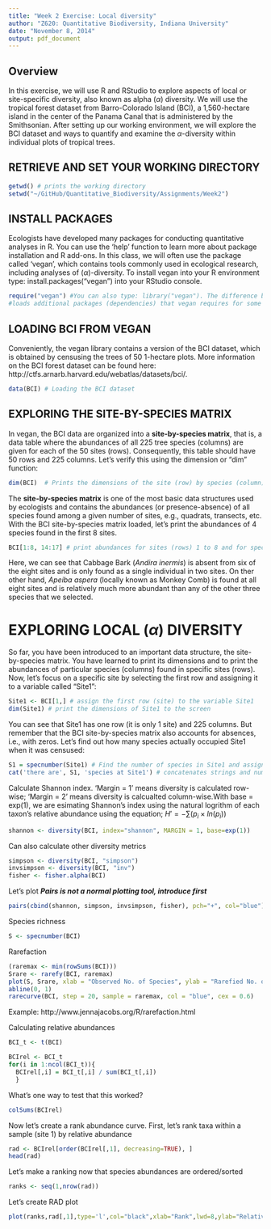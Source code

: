 ```yaml
---
title: "Week 2 Exercise: Local diversity"
author: "Z620: Quantitative Biodiversity, Indiana University"
date: "November 8, 2014"
output: pdf_document
---
```


## Overview

In this exercise, we will use R and RStudio to explore aspects of local or site-specific diversity, also known as alpha ($\alpha$) diversity. We will use the tropical forest dataset from Barro-Colorado Island (BCI), a 1,560-hectare island in the center of the Panama Canal that is administered by the Smithsonian. After setting up our working environment, we will explore the BCI dataset and ways to quantify and examine the $\alpha$-diversity within individual plots of tropical trees.

## RETRIEVE AND SET YOUR WORKING DIRECTORY

```r
getwd() # prints the working directory
setwd("~/GitHub/Quantitative_Biodiversity/Assignments/Week2")
```

## INSTALL PACKAGES

Ecologists have developed many packages for conducting quantitative analyses in R. You can use the 'help' function to learn more about package installation and R add-ons. In this class, we will often use the package called 'vegan', which contains tools commonly used in ecological research, including analyses of ($\alpha$)-diversity. To install vegan into your R environment type: install.packages("vegan") into your RStudio console.

```r
require("vegan") #You can also type: library("vegan"). The difference being that "require"
#loads additional packages (dependencies) that vegan requires for some analyses.
```

## LOADING BCI FROM VEGAN
Conveniently, the vegan library contains a version of the BCI dataset, which is obtained by censusing the trees of 50 1-hectare plots. More information on the BCI forest dataset can be found here: http://ctfs.arnarb.harvard.edu/webatlas/datasets/bci/.

```r
data(BCI) # Loading the BCI dataset
```

## EXPLORING THE SITE-BY-SPECIES MATRIX
In vegan, the BCI data are organized into a **site-by-species matrix**, that is, a data table where the abundances of all 225 tree species (columns) are given for each of the 50 sites (rows). Consequently, this table should have 50 rows and 225 columns. Let's verify this using the dimension or "dim" function:

```r
dim(BCI)  # Prints the dimensions of the site (row) by species (column) matrix
```

The **site-by-species matrix** is one of the most basic data structures used by ecologists and contains the abundances (or presence-absence) of all species found among a given number of sites, e.g., quadrats, transects, etc. With the BCI site-by-species matrix loaded, let's print the abundances of 4 species found in the first 8 sites.

```r
BCI[1:8, 14:17]	# print abundances for sites (rows) 1 to 8 and for species (columns) 14 to 17
```

Here, we can see that Cabbage Bark (*Andira inermis*) is absent from six of the eight sites and is only found as a single individual in two sites. On ther other hand, *Apeiba aspera* (locally known as Monkey Comb) is found at all eight sites and is relatively much more abundant than any of the other three species that we selected.


# EXPLORING LOCAL ($\alpha$) DIVERSITY 
So far, you have been introduced to an important data structure, the site-by-species matrix. You have learned to print its dimensions and to print the abundances of particular species (columns) found in specific sites (rows). Now, let's focus on a specific site by selecting the first row and assigning it to a variable called "Site1":

```r
Site1 <- BCI[1,] # assign the first row (site) to the variable Site1
dim(Site1) # print the dimensions of Site1 to the screen 
```

You can see that Site1 has one row (it is only 1 site) and 225 columns. But remember that the BCI site-by-species matrix also accounts for absences, i.e., with zeros. Let's find out how many species actually occupied Site1 when it was censused:

```r
S1 = specnumber(Site1) # Find the number of species in Site1 and assign it to a varible S1
cat('there are', S1, 'species at Site1') # concatenates strings and numbers and then prints

```



Calculate Shannon index. 'Margin = 1' means diversity is calculated row-wise; 'Margin = 2' means diversity is calcualted column-wise.With base = exp(1), we are esimating Shannon's index using the natural logrithm of each taxon's relative abundance using the equation; $H' = -{\sum ( p_{i} \times ln(p_{i}))}$

```r
shannon <- diversity(BCI, index="shannon", MARGIN = 1, base=exp(1))
```

Can also calculate other diversity metrics

```r
simpson <- diversity(BCI, "simpson")
invsimpson <- diversity(BCI, "inv")
fisher <- fisher.alpha(BCI)
``` 

Let's plot ***Pairs is not a normal plotting tool, introduce first***

```r
pairs(cbind(shannon, simpson, invsimpson, fisher), pch="+", col="blue")
```

Species richness

```r
S <- specnumber(BCI)
```

Rarefaction

```r
(raremax <- min(rowSums(BCI)))
Srare <- rarefy(BCI, raremax)
plot(S, Srare, xlab = "Observed No. of Species", ylab = "Rarefied No. of Species")
abline(0, 1)
rarecurve(BCI, step = 20, sample = raremax, col = "blue", cex = 0.6)
```

Example: http://www.jennajacobs.org/R/rarefaction.html

Calculating relative abundances
```r
BCI_t <- t(BCI)

BCIrel <- BCI_t
for(i in 1:ncol(BCI_t)){
  BCIrel[,i] = BCI_t[,i] / sum(BCI_t[,i])
  }
```

What's one way to test that this worked?
```r
colSums(BCIrel)
```

Now let's create a rank abundance curve. First, let's rank taxa within a sample (site 1) by relative abundance

```r
rad <- BCIrel[order(BCIrel[,1], decreasing=TRUE), ]
head(rad)
```

Let's make a ranking now that species abundances are ordered/sorted 

```r
ranks <- seq(1,nrow(rad))
```

Let's create RAD plot

```r
plot(ranks,rad[,1],type='l',col="black",xlab="Rank",lwd=8,ylab="Relative Abundance",xlim=range(ranks))
```



